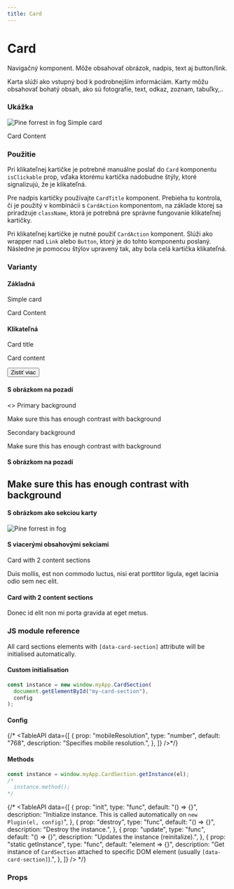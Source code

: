 ---
title: Card
---




# Card

Navigačný komponent. Môže obsahovať obrázok, nadpis, text aj button/link.

Karta slúži ako vstupný bod k podrobnejším informáciám. Karty môžu obsahovať bohatý obsah, ako sú fotografie, text, odkaz, zoznam, tabuľky,..

### Ukážka

<Preview>
  <Card style={{ maxWidth: '320px'}}>
    <CardSectionImage>
      <img src="https://images.unsplash.com/photo-1511884642898-4c92249e20b6" alt="Pine forrest in fog" style={{ display: 'block', width: '100%'}} />
    </CardSectionImage>
    <CardSection>
      <CardTitle>Simple card</CardTitle>
      <p>Card Content</p>
    </CardSection>
  </Card>
</Preview>

### Použitie

Pri klikateľnej kartičke je potrebné manuálne poslať do `Card`
komponentu `isClickable` prop, vďaka ktorému kartička nadobudne štýly,
ktoré signalizujú, že je klikateľná.

Pre nadpis kartičky používajte `CardTitle` komponent. Prebieha tu
kontrola, či je použitý v kombinácii s `CardAction` komponentom, na
základe ktorej sa priradzuje `className`, ktorá je potrebná pre
správne fungovanie klikateľnej kartičky.

Pri klikateľnej kartičke je nutné použiť `CardAction` komponent. Slúži ako wrapper nad `Link` alebo `Button`, ktorý je do tohto komponentu poslaný. Následne je pomocou štýlov upravený tak, aby bola celá kartička klikateľná.

### Varianty

#### Základná

<Preview>
  <Card>
    <CardSection>
      <CardTitle>Simple card</CardTitle>
      <p>Card Content</p>
    </CardSection>
  </Card>
</Preview>

#### Klikateľná

<Preview>
  <Card isClickable>
    <CardSection>
      <CardTitle>
        Card title
      </CardTitle>
      <p>Card content</p>
      <CardAction>
        <Button type="link" className="no-pad-left" href="#">Zistiť viac <Icon name="heart" size="s" /></Button>
      </CardAction>
    </CardSection>
  </Card>
</Preview>

#### S obrázkom na pozadí

<Preview>
  <>
  <Card>
    <CardSection bg="primary">
      <CardTitle>
        Primary background
      </CardTitle>
      <p>Make sure this has enough contrast with background</p>
    </CardSection>
  </Card>
  <Card>
    <CardSection bg="secondary">
      <CardTitle>
        Secondary background
      </CardTitle>
      <p>Make sure this has enough contrast with background</p>
    </CardSection>
  </Card>
  </>
</Preview>

#### S obrázkom na pozadí

<Preview>
  <Card>
    <CardSection bgUrl={"https://images.unsplash.com/photo-1598787150685-363747aea649"} style={{ minHeight: "300px" }} ><h2>Make sure this has enough contrast with background</h2></CardSection>
  </Card>
</Preview>

#### S obrázkom ako sekciou karty

<Preview>
  <Card>
    <CardSectionImage>
      <img src="https://images.unsplash.com/photo-1511884642898-4c92249e20b6" alt="Pine forrest in fog" style={{ display: 'block', width: '100%'}} />
    </CardSectionImage>
  </Card>
</Preview>

#### S viacerými obsahovými sekciami

<Preview>
  <Card>
    <CardSection>
      <CardTitle>Card with 2 content sections</CardTitle>
      <p>
        Duis mollis, est non commodo luctus, nisi erat porttitor ligula, eget
        lacinia odio sem nec elit.
      </p>
    </CardSection>
    <CardSection>
      <h4>Card with 2 content sections</h4>
      <p>Donec id elit non mi porta gravida at eget metus.</p>
    </CardSection>
  </Card>
</Preview>

### JS module reference

All card sections elements with `[data-card-section]` attribute will be initialised automatically.

#### Custom initialisation

```js
const instance = new window.myApp.CardSection(
  document.getElementById("my-card-section"),
  config
);
```

#### Config

{/* <TableAPI
  data={[
    {
      prop: "mobileResolution",
      type: "number",
      default: "768",
      description: "Specifies mobile resolution.",
    },
  ]}
/>*/}

#### Methods

```js
const instance = window.myApp.CardSection.getInstance(el);
/*
  instance.method();
*/
```
{/* <TableAPI
  data={[
    {
      prop: "init",
      type: "func",
      default: "() => {}",
      description:
        "Initialize instance. This is called automatically on `new Plugin(el, config)`",
    },
    {
      prop: "destroy",
      type: "func",
      default: "() => {}",
      description: "Destroy the instance.",
    },
    {
      prop: "update",
      type: "func",
      default: "() => {}",
      description: "Updates the instance (reinitalize).",
    },
    {
      prop: "static getInstance",
      type: "func",
      default: "element => {}",
      description:
        "Get instance of `CardSection` attached to specific DOM element (usually `[data-card-section]`).",
    },
  ]}
/>
*/}

### Props

<Props title="<Card />" component={Card} />

<Props title="<CardTitle />" component={CardTitle} />

<Props title="<CardAction />" component={CardAction} />

<Props title="<CardSection />" component={CardSection} />

<Props title="<CardSectionImage />" component={CardSectionImage} />
